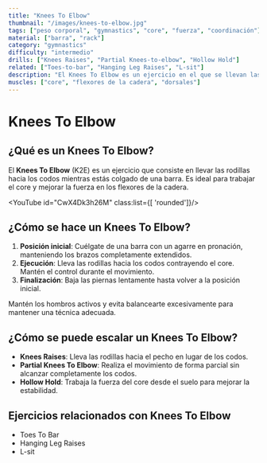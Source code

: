 ```yaml
---
title: "Knees To Elbow"
thumbnail: "/images/knees-to-elbow.jpg"
tags: ["peso corporal", "gymnastics", "core", "fuerza", "coordinación"]
material: ["barra", "rack"]
category: "gymnastics"
difficulty: "intermedio"
drills: ["Knees Raises", "Partial Knees-to-elbow", "Hollow Hold"]
related: ["Toes-to-bar", "Hanging Leg Raises", "L-sit"]
description: "El Knees To Elbow es un ejercicio en el que se llevan las rodillas hacia los codos mientras estás colgado de una barra. Es excelente para trabajar el core y los flexores de la cadera."
muscles: ["core", "flexores de la cadera", "dorsales"]
---
```


# Knees To Elbow

## ¿Qué es un Knees To Elbow?
El **Knees To Elbow** (K2E) es un ejercicio que consiste en llevar las rodillas hacia los codos mientras estás colgado de una barra. Es ideal para trabajar el core y mejorar la fuerza en los flexores de la cadera.

<YouTube id="CwX4Dk3h26M" class:list={[ 'rounded']}/>

## ¿Cómo se hace un Knees To Elbow?
1. **Posición inicial**: Cuélgate de una barra con un agarre en pronación, manteniendo los brazos completamente extendidos.
2. **Ejecución**: Lleva las rodillas hacia los codos contrayendo el core. Mantén el control durante el movimiento.
3. **Finalización**: Baja las piernas lentamente hasta volver a la posición inicial.

Mantén los hombros activos y evita balancearte excesivamente para mantener una técnica adecuada.

## ¿Cómo se puede escalar un Knees To Elbow?
- **Knees Raises**: Lleva las rodillas hacia el pecho en lugar de los codos.
- **Partial Knees To Elbow**: Realiza el movimiento de forma parcial sin alcanzar completamente los codos.
- **Hollow Hold**: Trabaja la fuerza del core desde el suelo para mejorar la estabilidad.

## Ejercicios relacionados con Knees To Elbow
- Toes To Bar
- Hanging Leg Raises
- L-sit
